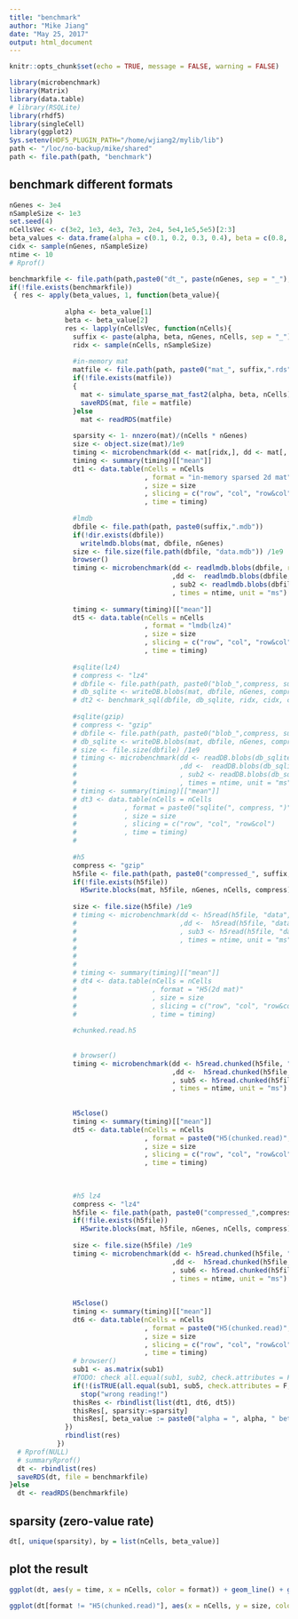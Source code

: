 ```yaml
---
title: "benchmark"
author: "Mike Jiang"
date: "May 25, 2017"
output: html_document
---
```


```r
knitr::opts_chunk$set(echo = TRUE, message = FALSE, warning = FALSE)
```
```r
library(microbenchmark)
library(Matrix)
library(data.table)
# library(RSQLite)
library(rhdf5)
library(singleCell)
library(ggplot2)
Sys.setenv(HDF5_PLUGIN_PATH="/home/wjiang2/mylib/lib")
path <- "/loc/no-backup/mike/shared"
path <- file.path(path, "benchmark")
```



## benchmark different formats
```r
nGenes <- 3e4
nSampleSize <- 1e3
set.seed(4)
nCellsVec <- c(3e2, 1e3, 4e3, 7e3, 2e4, 5e4,1e5,5e5)[2:3]
beta_values <- data.frame(alpha = c(0.1, 0.2, 0.3, 0.4), beta = c(0.8, 0.9, 0.7, 0.6))[1:2,]
cidx <- sample(nGenes, nSampleSize)
ntime <- 10
# Rprof()

benchmarkfile <- file.path(path,paste0("dt_", paste(nGenes, sep = "_"), ".rds"))
if(!file.exists(benchmarkfile))
 { res <- apply(beta_values, 1, function(beta_value){
    
              alpha <- beta_value[1]
              beta <- beta_value[2]
              res <- lapply(nCellsVec, function(nCells){
                suffix <- paste(alpha, beta, nGenes, nCells, sep = "_")
                ridx <- sample(nCells, nSampleSize)
                
                #in-memory mat
                matfile <- file.path(path, paste0("mat_", suffix,".rds"))
                if(!file.exists(matfile))
                {
                  mat <- simulate_sparse_mat_fast2(alpha, beta, nCells)  
                  saveRDS(mat, file = matfile)
                }else
                  mat <- readRDS(matfile)
                  
                sparsity <- 1- nnzero(mat)/(nCells * nGenes)
                size <- object.size(mat)/1e9
                timing <- microbenchmark(dd <- mat[ridx,], dd <- mat[, cidx], sub1 <- mat[ridx, cidx], times = ntime, unit = "ms")
                timing <- summary(timing)[["mean"]]
                dt1 <- data.table(nCells = nCells
                                  , format = "in-memory sparsed 2d mat"
                                  , size = size
                                  , slicing = c("row", "col", "row&col")
                                  , time = timing)
                
                #lmdb
                dbfile <- file.path(path, paste0(suffix,".mdb"))
                if(!dir.exists(dbfile))
                  writelmdb.blobs(mat, dbfile, nGenes)
                size <- file.size(file.path(dbfile, "data.mdb")) /1e9
                browser()
                timing <- microbenchmark(dd <- readlmdb.blobs(dbfile, rindx = ridx, cindx = NULL, nGenes)
                                         ,dd <-  readlmdb.blobs(dbfile, rindx = NULL, cindx = cidx, nGenes)
                                         , sub2 <- readlmdb.blobs(dbfile, rindx = ridx, cindx = cidx, nGenes)
                                         , times = ntime, unit = "ms")
                
                timing <- summary(timing)[["mean"]]
                dt5 <- data.table(nCells = nCells
                                  , format = "lmdb(lz4)"
                                  , size = size
                                  , slicing = c("row", "col", "row&col")
                                  , time = timing)
                
                #sqlite(lz4)
                # compress <- "lz4"
                # dbfile <- file.path(path, paste0("blob_",compress, suffix,".sqlite"))
                # db_sqlite <- writeDB.blobs(mat, dbfile, nGenes, compress)
                # dt2 <- benchmark_sql(dbfile, db_sqlite, ridx, cidx, compress, ntime)
              
                #sqlite(gzip)
                # compress <- "gzip"
                # dbfile <- file.path(path, paste0("blob_",compress, suffix,".sqlite"))
                # db_sqlite <- writeDB.blobs(mat, dbfile, nGenes, compress)
                # size <- file.size(dbfile) /1e9
                # timing <- microbenchmark(dd <- readDB.blobs(db_sqlite, ridx, NULL, compress)
                #                          ,dd <-  readDB.blobs(db_sqlite, NULL, cidx, compress)
                #                          , sub2 <- readDB.blobs(db_sqlite, ridx, cidx, compress)
                #                          , times = ntime, unit = "ms")
                # timing <- summary(timing)[["mean"]]
                # dt3 <- data.table(nCells = nCells
                #            , format = paste0("sqlite(", compress, ")")
                #            , size = size
                #            , slicing = c("row", "col", "row&col")
                #            , time = timing)
                # 
                              
                #h5 
                compress <- "gzip"
                h5file <- file.path(path, paste0("compressed_", suffix, ".h5"))
                if(!file.exists(h5file))
                  H5write.blocks(mat, h5file, nGenes, nCells, compress)
                
                size <- file.size(h5file) /1e9
                # timing <- microbenchmark(dd <- h5read(h5file, "data", list(ridx, NULL))
                #                          ,dd <-  h5read(h5file, "data", list(NULL, cidx))
                #                          , sub3 <- h5read(h5file, "data", list(ridx, cidx))
                #                          , times = ntime, unit = "ms")
                # 
                # 
                # 
                # timing <- summary(timing)[["mean"]]
                # dt4 <- data.table(nCells = nCells
                #                   , format = "H5(2d mat)"
                #                   , size = size
                #                   , slicing = c("row", "col", "row&col")
                #                   , time = timing)
                
                #chunked.read.h5
                
  
                # browser()
                timing <- microbenchmark(dd <- h5read.chunked(h5file, "data", list(ridx, NULL), nGenes)
                                         ,dd <-  h5read.chunked(h5file, "data", list(NULL, cidx), nGenes)
                                         , sub5 <- h5read.chunked(h5file, "data", list(ridx, cidx), nGenes)
                                         , times = ntime, unit = "ms")
                
                
                H5close()
                timing <- summary(timing)[["mean"]]
                dt5 <- data.table(nCells = nCells
                                  , format = paste0("H5(chunked.read)", compress)
                                  , size = size
                                  , slicing = c("row", "col", "row&col")
                                  , time = timing)
                
                
                
                #h5 lz4
                compress <- "lz4"
                h5file <- file.path(path, paste0("compressed_",compress, "_", suffix, ".h5"))
                if(!file.exists(h5file))
                  H5write.blocks(mat, h5file, nGenes, nCells, compress)
                
                size <- file.size(h5file) /1e9
                timing <- microbenchmark(dd <- h5read.chunked(h5file, "data", list(ridx, NULL), nGenes)
                                         ,dd <-  h5read.chunked(h5file, "data", list(NULL, cidx), nGenes)
                                         , sub6 <- h5read.chunked(h5file, "data", list(ridx, cidx), nGenes)
                                         , times = ntime, unit = "ms")
                
                
                H5close()
                timing <- summary(timing)[["mean"]]
                dt6 <- data.table(nCells = nCells
                                  , format = paste0("H5(chunked.read)", compress)
                                  , size = size
                                  , slicing = c("row", "col", "row&col")
                                  , time = timing)
                # browser()
                sub1 <- as.matrix(sub1)
                #TODO: check all.equal(sub1, sub2, check.attributes = F)
                if(!(isTRUE(all.equal(sub1, sub5, check.attributes = F, tol = 2e-8))&&isTRUE(all.equal(sub1, sub6, check.attributes = F, tol = 2e-8))))
                  stop("wrong reading!")
                thisRes <- rbindlist(list(dt1, dt6, dt5))
                thisRes[, sparsity:=sparsity]
                thisRes[, beta_value := paste0("alpha = ", alpha, " beta = ", beta)]
              })
              rbindlist(res)
            })
  # Rprof(NULL)
  # summaryRprof()
  dt <- rbindlist(res)
  saveRDS(dt, file = benchmarkfile)
}else
  dt <- readRDS(benchmarkfile)
```

## sparsity (zero-value rate)
```r
dt[, unique(sparsity), by = list(nCells, beta_value)]
```

## plot the result
```r
ggplot(dt, aes(y = time, x = nCells, color = format)) + geom_line() + geom_point() + facet_grid(slicing~beta_value, scales ="free") + ylab("time (ms)") + scale_x_continuous(breaks = nCellsVec) + ggtitle("time") + scale_y_log10()

ggplot(dt[format != "H5(chunked.read)"], aes(x = nCells, y = size, color = format)) + geom_line() + geom_point() + facet_wrap(~beta_value) + ylab("size (GB)") + scale_x_continuous(breaks = nCellsVec) + ggtitle("space")
```


